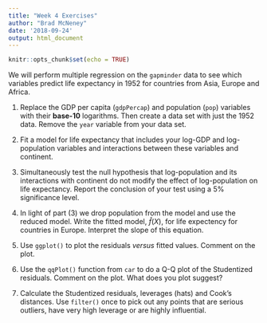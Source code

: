 ```yaml
---
title: "Week 4 Exercises"
author: "Brad McNeney"
date: '2018-09-24'
output: html_document
---
```


```r
knitr::opts_chunk$set(echo = TRUE)
```

We will perform multiple regression on the `gapminder`
data to see which variables predict life expectancy
in 1952 for countries from Asia, Europe and Africa.

1. Replace the GDP per capita (`gdpPercap`) and 
population (`pop`) variables
with their **base-10** logarithms. Then create
a data set with just the 1952 data.
Remove the `year` variable
from your data set.

2.
Fit a model for life expectancy
that includes your log-GDP and log-population
variables and interactions between these variables
and continent. 


3. Simultaneously
test the null hypothesis that log-population 
and its interactions with continent
do not modify the effect of log-population
on life expectancy. Report the conclusion of
your test using a 5% significance level.


4. In light of part (3) we drop population from the model
and use the reduced model.
Write the fitted model, $\hat{f}(X)$, for 
life expectency for countries in Europe.
Interpret the slope of this equation.


5. Use `ggplot()` to plot the residuals
_versus_ fitted values. Comment on the plot.

6. Use the `qqPlot()` function from `car` to do a Q-Q plot 
of the Studentized residuals. Comment on the plot. What
does you plot suggest?

7. Calculate the Studentized residuals,
leverages (hats) and Cook's distances. Use
`filter()` once to pick out any points that are serious outliers,
have very high leverage or are highly influential.
